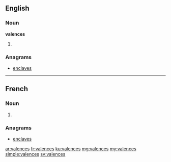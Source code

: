 ==English==

===Noun===
'''valences'''

# {{plural of|valence}}

===Anagrams===
* [[enclaves#English|enclaves]]

----

==French==

===Noun===
{{head|fr|plural}} {{f|p}}

# {{plural of|valence|lang=fr}}

===Anagrams===
* [[enclaves#French|enclaves]]

[[ar:valences]]
[[fr:valences]]
[[ku:valences]]
[[mg:valences]]
[[my:valences]]
[[simple:valences]]
[[sv:valences]]